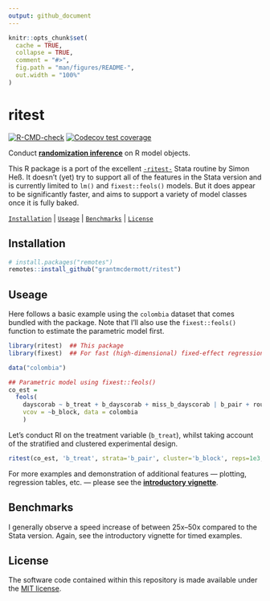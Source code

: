 ```yaml
---
output: github_document
---
```


<!-- README.md is generated from README.Rmd. Please edit that file -->

```r
knitr::opts_chunk$set(
  cache = TRUE,
  collapse = TRUE,
  comment = "#>",
  fig.path = "man/figures/README-",
  out.width = "100%"
)
```

# ritest

<!-- badges: start -->
[![R-CMD-check](https://github.com/grantmcdermott/ritest/workflows/R-CMD-check/badge.svg)](https://github.com/grantmcdermott/ritest/actions)
[![Codecov test coverage](https://codecov.io/gh/grantmcdermott/ritest/branch/master/graph/badge.svg)](https://app.codecov.io/gh/grantmcdermott/ritest?branch=master)
<!-- badges: end -->

Conduct [**randomization inference**](https://dimewiki.worldbank.org/Randomization_Inference)
on R model objects.

This R package is a port of the excellent 
[`-ritest-`](https://github.com/simonheb/ritest) Stata routine by Simon Heß. It 
doesn't (yet) try to support all of the features in the Stata version and is 
currently limited to `lm()` and `fixest::feols()` models. But it does appear to 
be significantly faster, and aims to support a variety of model classes once it 
is fully baked.

[`Installation`](#Installation) | [`Useage`](#Useage) | [`Benchmarks`](#Benchmarks) | [`License`](#)

## Installation

``` r
# install.packages("remotes")
remotes::install_github("grantmcdermott/ritest")
```

## Useage

Here follows a basic example using the `colombia` dataset that comes bundled
with the package. Note that I'll also use the `fixest::feols()` function to 
estimate the parametric model first.

```r
library(ritest)  ## This package
library(fixest)  ## For fast (high-dimensional) fixed-effect regressions

data("colombia")

## Parametric model using fixest::feols()
co_est = 
  feols(
    dayscorab ~ b_treat + b_dayscorab + miss_b_dayscorab | b_pair + round2 + round3, 
    vcov = ~b_block, data = colombia
    )
```

Let's conduct RI on the treatment variable (`b_treat`), whilst taking account of
the stratified and clustered experimental design.

```r
ritest(co_est, 'b_treat', strata='b_pair', cluster='b_block', reps=1e3, seed=1234)
```

For more examples and demonstration of additional features --- plotting,
regression tables, etc. --- please see the 
[**introductory vignette**](http://grantmcdermott.com/ritest/articles/ritest.html).

## Benchmarks

I generally observe a speed increase of between 25x--50x compared to the Stata 
version. Again, see the introductory vignette for timed examples.

## License

The software code contained within this repository is made available under the 
[MIT license](http://opensource.org/licenses/mit-license.php).
